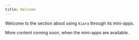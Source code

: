```yaml
---
title: Welcome
---
```


Welcome to the section about using `kiara` through its mini-apps.

More content coming soon, when the mini-apps are available.
